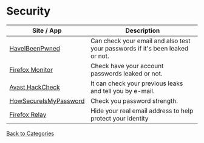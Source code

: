 # Security

| Site / App                                                 | Description                                                                   |
| ---------------------------------------------------------- | ----------------------------------------------------------------------------- |
| [HaveIBeenPwned](https://haveibeenpwned.com/)              | Can check your email and also test your passwords if it's been leaked or not. |
| [Firefox Monitor](https://monitor.firefox.com/)            | Check have your account passwords leaked or not.                              |
| [Avast HackCheck](https://www.avast.com/hackcheck/)        | It can check your previous leaks and tell you by e-mail.                      |
| [HowSecureIsMyPassword](https://howsecureismypassword.net) | Check you password strength.                                                  |
| [Firefox Relay](https://relay.firefox.com/)                | Hide your real email address to help protect your identity                    |

[Back to Categories](/memory)
